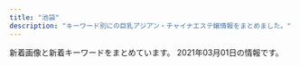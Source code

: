 ```yaml
---
title: "池袋"
description: "キーワード別にの巨乳アジアン・チャイナエステ嬢情報をまとめました。"
---
```


新着画像と新着キーワードをまとめています。
2021年03月01日の情報です。

<DmmAffiliateIns />
<KeywordTable
  shops={
    [
    {
        "img_links": [
            "http://www.coco-8.jp/_src/36745876/pic1.jpg",
            "http://www.coco-8.jp/_src/36746633/lineline.png",
            "http://www.coco-8.jp/_src/36746379/aki.jpg",
            "http://www.coco-8.jp/_src/36741674/5.jpg",
            "http://www.coco-8.jp/_src/36742642/b.png",
            "http://www.coco-8.jp/_src/36742636/b.png",
            "http://www.coco-8.jp/_src/36742458/1.jpg",
            "http://www.coco-8.jp/_src/36746692/g3.jpg",
            "http://www.coco-8.jp/_src/36813493/cam2.jpg",
            "http://www.coco-8.jp/_src/36746732/road2.png",
            "http://www.coco-8.jp/_src/36746639/lineline.png",
            "http://www.coco-8.jp/_src/36815290/cam.png",
            "http://www.coco-8.jp/_src/36741637/3.jpg",
            "http://www.coco-8.jp/_src/36742461/4.jpg",
            "http://www.coco-8.jp/_src/37791773/wechatimg437_20201113100952153.jpg",
            "http://www.coco-8.jp/_src/37791789/lineline.png",
            "http://www.coco-8.jp/_src/36746644/lineline.png",
            "http://www.coco-8.jp/_src/36742655/down.png",
            "http://www.coco-8.jp/_src/36741671/2.jpg",
            "http://www.coco-8.jp/_src/36741636/5.jpg",
            "http://www.coco-8.jp/_src/36746641/risa.jpg",
            "http://www.coco-8.jp/_src/36746635/iwa1.jpg",
            "http://www.coco-8.jp/_src/36746642/risa.jpg",
            "http://www.coco-8.jp/_src/36742644/sayuri.jpg",
            "http://www.coco-8.jp/_src/37791754/smartselect_20191212-140919_wechat.jpg",
            "http://www.coco-8.jp/_src/36741678/down.png",
            "http://www.coco-8.jp/_src/36813492/cam2.jpg",
            "http://www.coco-8.jp/_src/36742791/s4.jpg",
            "http://www.coco-8.jp/_src/36746714/b.png",
            "http://www.coco-8.jp/_src/36742714/s2.jpg",
            "http://www.coco-8.jp/_src/37791774/wechatimg437_20201113100952153.jpg",
            "http://www.coco-8.jp/_src/36746380/aki.jpg",
            "http://www.coco-8.jp/_src/36741673/3.jpg",
            "http://www.coco-8.jp/_src/36712010/sayuri.jpg",
            "http://www.coco-8.jp/_src/36746395/lineline.png",
            "http://www.coco-8.jp/_src/36742638/b.png",
            "http://www.coco-8.jp/_src/36746682/g.jpg",
            "http://www.coco-8.jp/_src/36746397/mei1.jpg",
            "http://www.coco-8.jp/_src/36746702/g6.jpg",
            "http://www.coco-8.jp/_src/36746346/maya.jpg",
            "http://www.coco-8.jp/_src/36741638/4.jpg",
            "http://www.coco-8.jp/_src/36742630/b.png",
            "http://www.coco-8.jp/_src/36746398/mei1.jpg",
            "http://www.coco-8.jp/_src/36746704/g5.png",
            "http://www.coco-8.jp/_src/49632727/wechatimg336_20201102105038881.jpg",
            "http://www.coco-8.jp/_src/36820892/cam3.png",
            "http://www.coco-8.jp/_src/36746331/lineline.png",
            "http://www.coco-8.jp/_src/49977785/wechatimg336_20201102105038881.jpg",
            "http://www.coco-8.jp/_src/49977665/wechatimg437_20201113100952153.jpg",
            "http://www.coco-8.jp/_src/36746345/maya.jpg",
            "http://www.coco-8.jp/_src/36746320/sayuri.jpg",
            "http://www.coco-8.jp/_src/36741640/1.jpg",
            "http://www.coco-8.jp/_src/36741639/2.jpg",
            "http://www.coco-8.jp/_src/36741672/4.jpg",
            "http://www.coco-8.jp/_src/36742780/s3.jpg",
            "http://www.coco-8.jp/_src/36745880/pic2.jpg",
            "http://www.coco-8.jp/_src/49977789/lineline.png",
            "http://www.coco-8.jp/_src/49977773/wechatimg437_20201113100952153.jpg",
            "http://www.coco-8.jp/_src/49632559/wechatimg336_20201102105038881.jpg",
            "http://www.coco-8.jp/_src/36820891/cam3.png",
            "http://www.coco-8.jp/_src/36742462/5.jpg",
            "http://www.coco-8.jp/_src/36743040/s5.jpg",
            "http://www.coco-8.jp/_src/36741670/1.jpg",
            "http://www.coco-8.jp/_src/36742460/3.jpg",
            "http://www.coco-8.jp/_src/49977786/wechatimg336_20201102105038881.jpg",
            "http://www.coco-8.jp/_src/36742640/b.png",
            "http://www.coco-8.jp/_src/36746688/g2.jpg",
            "http://www.coco-8.jp/_src/36742658/s1.jpg",
            "http://www.coco-8.jp/_src/36746636/iwa1.jpg",
            "http://www.coco-8.jp/_src/36742459/2.jpg",
            "http://www.coco-8.jp/_src/36746351/lineline.png"
        ],
        "keywords": {
            "90": 1,
            "88": 1,
            "86": 2
        },
        "station": "JR\u6c60\u888b\u99c5\u897f\u53e3",
        "url": "http://www.coco-8.jp/",
        "name": "CoCo8 \u30b3\u30b3\u30a8\u30a4\u30c8"
    },
    {
        "name": "\u53f0\u6e7e\u5e78\u904b\u30ea\u30e9\u30af\u30bc\u30fc\u30b7\u30e7\u30f3",
        "img_links": [
            "http://esthe-treat.com/img/sysetc.png",
            "http://esthe-treat.com/img/tit.jpg",
            "http://esthe-treat.com/img/t-r.jpg",
            "http://esthe-treat.com/img/sys1.png",
            "http://esthe-treat.com/img/adrs.jpg",
            "http://esthe-treat.com/staff/ami/01.jpg",
            "http://esthe-treat.com/img/info.jpg",
            "http://esthe-treat.com/staff/yuyu/01.jpg",
            "http://esthe-treat.com/img/t-a.jpg",
            "http://esthe-treat.com/img/add.jpg",
            "http://esthe-treat.com/staff/mari/01.jpg",
            "http://esthe-treat.com/img/t-s.jpg",
            "http://esthe-treat.com/img/cam.jpg",
            "http://esthe-treat.com/staff/rena/01.jpg",
            "http://esthe-treat.com/img/t-o.jpg",
            "http://esthe-treat.com/staff/natumi/01.jpg",
            "http://esthe-treat.com/img/pc.jpg",
            "http://esthe-treat.com/img/pic.jpg",
            "http://esthe-treat.com/img/sys2.png",
            "http://esthe-treat.com/img/t-t.jpg",
            "http://esthe-treat.com/img/botton.jpg",
            "http://esthe-treat.com/img/tel.jpg"
        ],
        "keywords": {},
        "station": "JR\u6c60\u888b\u99c5\u897f\u53e3",
        "url": "http://esthe-treat.com/"
    },
    {
        "url": "http://manian-ikebukuro.com/",
        "img_links": [
            "http://manian-ikebukuro.com/img/news3.png",
            "http://manian-ikebukuro.com/image/cast/cast_2_1_s.jpg",
            "http://manian-ikebukuro.com/img/line1.jpg",
            "http://manian-ikebukuro.com/image/cast/cast_70_2_l.jpg",
            "http://manian-ikebukuro.com/image/cast/cast_63_1_l.jpg",
            "http://manian-ikebukuro.com/image/cast/cast_71_2_l.jpg",
            "http://manian-ikebukuro.com/image/cast/cast_69_1_s.jpg",
            "http://manian-ikebukuro.com/image/cast/cast_64_1_l.jpg",
            "http://manian-ikebukuro.com/image/cast/cast_80_1_l.jpg",
            "http://manian-ikebukuro.com/image/cast/cast_64_2_l.jpg",
            "http://manian-ikebukuro.com/img/tel.png",
            "http://manian-ikebukuro.com/img/pickupGirl.png",
            "http://manian-ikebukuro.com/image/cast/cast_71_1_s.jpg",
            "http://manian-ikebukuro.com/image/cast/cast_2_2_l.jpg",
            "http://manian-ikebukuro.com/image/cast/cast_69_2_l.jpg",
            "http://manian-ikebukuro.com/image/cast/cast_80_1_s.jpg",
            "http://manian-ikebukuro.com/img/bar_staff.png",
            "http://manian-ikebukuro.com/image/cast/cast_77_1_s.jpg",
            "http://manian-ikebukuro.com/image/cast/cast_73_2_l.jpg",
            "http://manian-ikebukuro.com/image/cast/cast_70_1_s.jpg",
            "http://manian-ikebukuro.com/image/cast/cast_67_2_l.jpg",
            "http://manian-ikebukuro.com/image/cast/cast_47_1_l.jpg",
            "http://manian-ikebukuro.com/image/cast/cast_64_1_s.jpg",
            "http://manian-ikebukuro.com/image/cast/cast_75_1_s.jpg",
            "http://manian-ikebukuro.com/image/cast/cast_67_1_s.jpg",
            "http://manian-ikebukuro.com/img/QRcode.png",
            "http://manian-ikebukuro.com/image/cast/cast_2_1_l.jpg",
            "http://manian-ikebukuro.com/image/cast/cast_47_2_l.jpg",
            "http://manian-ikebukuro.com/image/cast/cast_6_1_l.jpg",
            "http://manian-ikebukuro.com/image/cast/10x10.jpg",
            "http://manian-ikebukuro.com/image/cast/cast_67_1_l.jpg",
            "http://manian-ikebukuro.com/image/cast/cast_6_1_s.jpg",
            "http://manian-ikebukuro.com/image/cast/cast_68_1_s.jpg",
            "http://manian-ikebukuro.com/image/cast/cast_74_1_s.jpg",
            "http://manian-ikebukuro.com/image/cast/cast_80_2_l.jpg",
            "http://manian-ikebukuro.com/image/cast/cast_63_1_s.jpg",
            "http://manian-ikebukuro.com/image/cast/cast_73_1_l.jpg",
            "http://manian-ikebukuro.com/image/cast/cast_73_1_s.jpg",
            "http://manian-ikebukuro.com/img/bar_profile.png",
            "http://manian-ikebukuro.com/image/cast/cast_47_1_s.jpg",
            "http://manian-ikebukuro.com/image/cast/cast_70_1_l.jpg",
            "http://manian-ikebukuro.com/img/spSite.jpg",
            "http://manian-ikebukuro.com/image/cast/cast_6_2_l.jpg",
            "http://manian-ikebukuro.com/image/cast/cast_69_1_l.jpg",
            "http://manian-ikebukuro.com/img/header0.jpg",
            "http://manian-ikebukuro.com/img/news1.png",
            "http://manian-ikebukuro.com/image/cast/cast_71_1_l.jpg"
        ],
        "name": "\u6d17\u4f53\u30de\u30cb\u30a2",
        "keywords": {},
        "station": "JR\u6c60\u888b\u99c5\u6771\u53e3"
    },
    {
        "name": "\u30b9\u30a4\u30fc\u30c8\u30de\u30c3\u30c8",
        "url": "http://c-sun2.com/",
        "station": "JR\u6c60\u888b\u99c5\u897f\u53e3",
        "keywords": {
            "81": 4,
            "85": 4,
            "84": 8,
            "83": 10,
            "82": 10
        },
        "img_links": [
            "http://c-sun2.com/img/topbar_news.png",
            "http://c-sun2.com/image/cast/cast_534_1_l.jpg",
            "http://c-sun2.com/image/cast/cast_533_1_l.jpg",
            "http://c-sun2.com/img/bar_grallery.png",
            "http://c-sun2.com/img/header.jpg",
            "http://c-sun2.com/image/cast/cast_485_1_l.jpg",
            "http://c-sun2.com/image/cast/cast_390_2_l.jpg",
            "http://c-sun2.com/image/cast/cast_360_1_l.jpg",
            "http://c-sun2.com/image/cast/cast_492_1_l.jpg",
            "http://c-sun2.com/image/cast/cast_362_1_l.jpg",
            "http://c-sun2.com/image/cast/cast_580_1_l.jpg",
            "http://c-sun2.com/image/cast/cast_473_1_l.jpg",
            "http://c-sun2.com/image/cast/cast_362_2_l.jpg",
            "http://c-sun2.com/image/cast/cast_534_2_l.jpg",
            "http://c-sun2.com/image/cast/cast_471_1_l.jpg",
            "http://c-sun2.com/image/cast/cast_496_1_l.jpg",
            "http://c-sun2.com/image/cast/cast_393_2_l.jpg",
            "http://c-sun2.com/image/cast/cast_453_2_l.jpg",
            "http://c-sun2.com/img/icon/new.png",
            "http://c-sun2.com/image/cast/cast_496_2_l.jpg",
            "http://c-sun2.com/image/cast/cast_360_2_l.jpg",
            "http://c-sun2.com/image/cast/cast_326_1_l.jpg",
            "http://c-sun2.com/img/bar_profile.png",
            "http://c-sun2.com/image/cast/cast_492_2_l.jpg",
            "http://c-sun2.com/image/cast/cast_485_2_l.jpg",
            "http://c-sun2.com/image/cast/cast_484_2_l.jpg",
            "http://c-sun2.com/image/cast/cast_524_2_l.jpg",
            "http://c-sun2.com/image/cast/cast_357_1_l.jpg",
            "http://c-sun2.com/image/cast/cast_473_2_l.jpg",
            "http://c-sun2.com/image/cast/cast_466_1_l.jpg",
            "http://c-sun2.com/img/bar_therapist.png",
            "http://c-sun2.com/image/shame/192_1_l.jpg",
            "http://c-sun2.com/image/cast/cast_393_1_l.jpg",
            "http://c-sun2.com/img/topbar_osusume.png",
            "http://c-sun2.com/img/event/camp3.jpg",
            "http://c-sun2.com/image/cast/cast_466_2_l.jpg",
            "http://c-sun2.com/image/cast/cast_453_1_l.jpg",
            "http://c-sun2.com/image/cast/cast_533_2_l.jpg",
            "http://c-sun2.com/image/cast/cast_524_1_l.jpg",
            "http://c-sun2.com/image/cast/cast_357_2_l.jpg",
            "http://c-sun2.com/image/cast/cast_471_2_l.jpg",
            "http://c-sun2.com/image/cast/cast_484_1_l.jpg",
            "http://c-sun2.com/image/cast/cast_326_2_l.jpg",
            "http://c-sun2.com/img/topbar_camp.png",
            "http://c-sun2.com/image/cast/cast_390_1_l.jpg"
        ]
    },
    {
        "img_links": [
            "http://awakoku.net/girls/hana2.jpg",
            "http://awakoku.net/girls/mina2.jpg",
            "http://awakoku.net/girls/yuri2.jpg",
            "http://awakoku.net/girls/hana1.jpg",
            "http://awakoku.net/girls/nagisa1.jpg",
            "http://manpuku-web2.sakura.ne.jp/awakoku/image/header.jpg",
            "http://awakoku.net/image/pickup.jpg",
            "http://awakoku.net/girls/nagisa2.jpg",
            "http://awakoku.net/girls/nana2.jpg",
            "http://awakoku.net/girls/yumi.jpg",
            "http://awakoku.net/girls/kana1.jpg",
            "http://awakoku.net/girls/noimage.jpg",
            "http://awakoku.net/girls/mina1.jpg",
            "http://awakoku.net/girls/yuri1.jpg",
            "http://awakoku.net/girls/ami1.jpg",
            "http://awakoku.net/girls/nana1.jpg",
            "http://awakoku.net/girls/kana2.jpg"
        ],
        "url": "http://awakoku.net/",
        "station": "JR\u6c60\u888b\u99c5\u897f\u53e3",
        "keywords": {
            "83": 3,
            "C": 18,
            "87": 1,
            "88": 1,
            "84": 2,
            "85": 2,
            "86": 1
        },
        "name": "\u30a2\u30ef\u56fd\u515a"
    },
    {
        "url": "http://www.yurari-massage.work/",
        "name": "\u3086\u3089\u308a",
        "keywords": {
            "D": 11,
            "87": 8,
            "86": 17,
            "E": 3,
            "C": 29
        },
        "img_links": [
            "http://www.yurari-massage.work/img/m5.jpg",
            "http://www.yurari-massage.work/img/head.jpg",
            "http://www.yurari-massage.work/img/st28.jpg",
            "http://www.yurari-massage.work/img/m50.jpg",
            "http://www.yurari-massage.work/img/st017.jpg",
            "http://www.yurari-massage.work/img/m2.jpg",
            "http://www.yurari-massage.work/img/st027.jpg",
            "http://www.yurari-massage.work/img/st7.jpg",
            "http://www.yurari-massage.work/img/sta26.jpg",
            "http://www.yurari-massage.work/img/st26.jpg",
            "http://www.yurari-massage.work/img/m3.jpg",
            "http://www.yurari-massage.work/img/m10.jpg",
            "http://www.yurari-massage.work/img/st07.jpg",
            "http://www.yurari-massage.work/img/st022.jpg",
            "http://www.yurari-massage.work/img/mobile.png",
            "http://www.yurari-massage.work/img/sta25.jpg",
            "http://www.yurari-massage.work/img/st19.jpg",
            "http://www.yurari-massage.work/img/st27.jpg",
            "http://www.yurari-massage.work/img/sta21.jpg",
            "http://www.yurari-massage.work/img/m4.jpg",
            "http://www.yurari-massage.work/img/st21.jpg",
            "http://www.yurari-massage.work/img/st22.jpg",
            "http://www.yurari-massage.work/img/st17.jpg",
            "http://www.yurari-massage.work/img/st4.jpg",
            "http://www.yurari-massage.work/img/sta7.jpg",
            "http://www.yurari-massage.work/img/r9.jpg",
            "http://www.yurari-massage.work/img/m6.jpg",
            "http://www.yurari-massage.work/img/m60.jpg",
            "http://www.yurari-massage.work/img/sta27.jpg",
            "http://www.yurari-massage.work/img/m30.jpg",
            "http://www.yurari-massage.work/img/m40.jpg",
            "http://www.yurari-massage.work/img/sta28.jpg",
            "http://www.yurari-massage.work/img/sta4.jpg",
            "http://www.yurari-massage.work/img/st11.jpg",
            "http://www.yurari-massage.work/img/sta22.jpg",
            "http://www.yurari-massage.work/img/nos.jpg",
            "http://www.yurari-massage.work/img/st25.jpg",
            "http://www.yurari-massage.work/img/st026.jpg",
            "http://www.yurari-massage.work/img/st021.jpg",
            "http://www.yurari-massage.work/img/campian.jpg",
            "http://www.yurari-massage.work/img/m20.jpg",
            "http://www.yurari-massage.work/img/m1.jpg"
        ],
        "station": "JR\u6c60\u888b\u99c5\u897f\u53e3(\u5317)"
    },
    {
        "img_links": [
            "http://monaliza.xyz/images/r04.jpg",
            "http://monaliza.xyz/images/g7.jpg",
            "http://monaliza.xyz/images/mobile.jpg",
            "http://monaliza.xyz/images/index_c2.jpg",
            "http://monaliza.xyz/images/gallery_image01b.jpg",
            "http://monaliza.xyz/images/aoyi.jpg",
            "http://monaliza.xyz/images/g4.jpg",
            "http://monaliza.xyz/images/yuki.jpg",
            "http://monaliza.xyz/images/index_c3.jpg",
            "http://monaliza.xyz/images/index_c1.jpg",
            "http://monaliza.xyz/images/r01.jpg",
            "http://monaliza.xyz/images/r02.jpg",
            "http://monaliza.xyz/images/top.jpg",
            "http://monaliza.xyz/images/r03.jpg",
            "http://monaliza.xyz/images/g6.jpg"
        ],
        "name": "MONA\u30fbLIZA \u30e2\u30ca\u30fb\u30ea\u30b6",
        "keywords": {
            "C": 8
        },
        "station": "JR\u6c60\u888b\u99c5\u897f\u53e3",
        "url": "http://monaliza.xyz/"
    },
    {
        "url": "http://salon-arm.com/",
        "img_links": [
            "http://salon-arm.com/staff/rika/01mb.jpg",
            "http://salon-arm.com/staff/ichigo/01mb.jpg",
            "http://salon-arm.com/staff/reina/01.jpg",
            "http://salon-arm.com/staff/ringo/01.jpg",
            "http://salon-arm.com/staff/kaori/01mb.jpg",
            "http://salon-arm.com/img/ttl_tnew.png",
            "http://salon-arm.com/img/att.jpg",
            "http://salon-arm.com/staff/saya/01.jpg",
            "http://salon-arm.com/staff/mai/01.jpg",
            "http://salon-arm.com/staff/ai/01mb.jpg",
            "http://salon-arm.com/img/ttl_mobile.png",
            "http://salon-arm.com/staff/emi/01.jpg",
            "http://salon-arm.com/staff/yuuka/01.jpg",
            "http://salon-arm.com/staff/reina/01mb.jpg",
            "http://salon-arm.com/img/ttl_concept.png",
            "http://salon-arm.com/img/ttl_staff.png",
            "http://salon-arm.com/staff/nana/01.jpg",
            "http://salon-arm.com/staff/saya/01mb.jpg",
            "http://salon-arm.com/staff/midori/01mb.jpg",
            "http://salon-arm.com/staff/ichigo/01.jpg",
            "http://salon-arm.com/pic/head.png",
            "http://salon-arm.com/staff/emi/01mb.jpg",
            "http://salon-arm.com/staff/mai/01mb.jpg",
            "http://salon-arm.com/img/ttl_line.png",
            "http://salon-arm.com/staff/rika/01.jpg",
            "http://salon-arm.com/staff/yuuka/01mb.jpg",
            "http://salon-arm.com/i/files/homeimg.jpg",
            "http://salon-arm.com/pic/top.png",
            "http://salon-arm.com/staff/nana/01mb.jpg",
            "http://salon-arm.com/staff/kaori/01.jpg",
            "http://salon-arm.com/staff/ringo/01mb.jpg",
            "http://salon-arm.com/staff/midori/01.jpg",
            "http://salon-arm.com/staff/ai/01.jpg"
        ],
        "station": "JR\u6c60\u888b\u99c5\u897f\u53e3",
        "keywords": {
            "C": 21
        },
        "name": "\u30a2\u30ed\u30de\u30ed\u30de\u30f3\u30b9"
    },
    {
        "station": "JR\u6c60\u888b\u99c5\u6771\u53e3",
        "keywords": {
            "90": 1,
            "H": 2,
            "E": 1,
            "95": 1,
            "88": 1
        },
        "url": "http://hanamizuki.jpn.cm/",
        "img_links": [
            "http://hanamizuki.jpn.cm/photos/sites/43/2019/12/2019122511054726.jpg",
            "http://hanamizuki.jpn.cm/images/s_link.png",
            "http://hanamizuki.jpn.cm/images/room2.jpg",
            "http://hanamizuki.jpn.cm/images/s_news.png",
            "http://hanamizuki.jpn.cm/photos/sites/43/2019/12/2019122511054178.jpg",
            "http://hanamizuki.jpn.cm/photos/sites/43/2017/11/2017110204162215.jpg",
            "http://hanamizuki.jpn.cm/images/nbj2.jpg",
            "http://hanamizuki.jpn.cm/images/room1.jpg",
            "http://hanamizuki.jpn.cm/photos/sites/43/2021/02/2021020211590282.jpg",
            "http://hanamizuki.jpn.cm/images/room3.jpg",
            "http://hanamizuki.jpn.cm/photos/sites/43/2017/11/2017110204161468.jpg",
            "http://hanamizuki.jpn.cm/images/top.png",
            "http://hanamizuki.jpn.cm/images/s_staff.png",
            "http://hanamizuki.jpn.cm/images/room4.jpg",
            "http://hanamizuki.jpn.cm/images/mobile.png"
        ],
        "name": "\u6c34\u6728\u82b1"
    },
    {
        "keywords": {
            "84": 240,
            "88": 45,
            "D": 238,
            "83": 97,
            "C": 255,
            "82": 59,
            "85": 105
        },
        "name": "\u30cf\u30cb\u30fc\u30d3\u30fc",
        "url": "https://honeybee2.com/",
        "station": "JR\u6c60\u888b\u99c5\u897f\u53e3(\u5317)",
        "img_links": [
            "https://honeybee2.com/images/icon_ranking_05.png",
            "https://honeybee2.com/images/bnr_88_31.jpg",
            "https://honeybee2.com/images_staff/137/041722380748.jpg",
            "https://honeybee2.com/images/vis_castframe_01.png",
            "https://honeybee2.com/images/bnr_160_45.jpg",
            "https://honeybee2.com/images_staff/136/041522461779.jpg",
            "https://honeybee2.com/images/bnr_side_concept.png",
            "https://honeybee2.com/images_staff/142/060611173967.jpg",
            "https://honeybee2.com/images_staff/60/032207120681.jpg",
            "https://honeybee2.com/images/img_gallery_02.png",
            "https://honeybee2.com/images_staff/117/082320544428.jpg",
            "https://honeybee2.com/images_staff/134/041314054720.jpg",
            "https://honeybee2.com/images/no_image.jpg",
            "https://honeybee2.com/images/img_gallery_01.png",
            "https://honeybee2.com/images_staff/111/070714174922.jpg",
            "https://honeybee2.com/images/img_info_01.png",
            "https://honeybee2.com/images/btn_next.png",
            "https://honeybee2.com/images/icon_class_00.png",
            "https://honeybee2.com/images_staff/150/091116274617.jpg",
            "https://honeybee2.com/images/img_info_02.png",
            "https://honeybee2.com/images_staff/136/041523165620.jpg",
            "https://honeybee2.com/images_staff/168/111318504622.jpg",
            "https://honeybee2.com/images_staff/133/032511552539.jpg",
            "https://honeybee2.com/images_staff/99/011420365888.jpg",
            "https://honeybee2.com/images/bnr_200_40.jpg",
            "https://honeybee2.com/images_staff/168/111319171076.jpg",
            "https://honeybee2.com/images/icon_ranking_02.png",
            "https://honeybee2.com/images/bnr_side_card.png",
            "https://honeybee2.com/images_staff/59/111000015721.jpg",
            "https://honeybee2.com/images/bnr_468_60.jpg",
            "https://honeybee2.com/images/icon_ranking_04.png",
            "https://honeybee2.com/images_staff/142/060611265633.jpg",
            "https://honeybee2.com/images/img_gallery_03.png",
            "https://honeybee2.com/images_staff/59/111000133157.jpg",
            "https://honeybee2.com/images_staff/134/041314164177.jpg",
            "https://honeybee2.com/images/pagetop_off.png",
            "https://honeybee2.com/images/img_info.png",
            "https://honeybee2.com/images/img_info_03.png",
            "https://honeybee2.com/images_staff/111/070714141435.jpg",
            "https://honeybee2.com/images/icon_ranking_03.png",
            "https://honeybee2.com/images_staff/150/091115052227.jpg",
            "https://honeybee2.com/images/btn_back.png",
            "https://honeybee2.com/images_staff/99/110211050217.jpg",
            "https://honeybee2.com/images/vis_profileframe.png",
            "https://honeybee2.com/images_staff/133/041312285087.jpg",
            "https://honeybee2.com/images/img_gallery_06.png",
            "https://honeybee2.com/images_staff/137/041723120323.jpg",
            "https://honeybee2.com/images/img_gallery_04.png",
            "https://honeybee2.com/images/icon_ranking_01.png",
            "https://honeybee2.com/images_staff/108/040923420669.jpg",
            "https://honeybee2.com/images_staff/60/032207115986.jpg",
            "https://honeybee2.com/images_staff/117/082321050834.jpg",
            "https://honeybee2.com/images/img_gallery_05.png"
        ]
    },
    {
        "station": "JR\u6c60\u888b\u99c5\u897f\u53e3",
        "img_links": [],
        "keywords": {},
        "url": "http://mangetsudou.tyo.cm/",
        "name": "\u6e80\u6708\u5802"
    },
    {
        "keywords": {},
        "url": "http://whitelover.jpest.net/",
        "name": "\u767d\u3044\u604b\u4eba",
        "station": "JR\u6c60\u888b\u99c5\u897f\u53e3",
        "img_links": [
            "http://whitelover.jpest.net/uploads//sites/32/2020/12/g3.jpg",
            "http://whitelover.jpest.net/uploads//sites/32/2021/02/g3.jpg",
            "http://whitelover.jpest.net/uploads//sites/32/2020/12/g2.jpg",
            "http://whitelover.jpest.net/uploads//sites/32/2020/11/01-1.png",
            "http://whitelover.jpest.net/uploads//sites/32/2021/02/g3-1.jpg",
            "http://whitelover.jpest.net/uploads//sites/32/2020/12/g3-1.jpg",
            "http://whitelover.jpest.net/uploads//sites/32/elementor/thumbs/g3-1-p2n77xvnrngcubrvbz5lcdx939b43zx45417b9n100.jpg",
            "http://whitelover.jpest.net/uploads//sites/32/2020/11/02-1.png",
            "http://whitelover.jpest.net/uploads//sites/32/2021/02/g31.jpg",
            "http://whitelover.jpest.net/uploads//sites/32/2021/01/01-1.jpg",
            "http://whitelover.jpest.net/uploads//sites/32/2020/11/g12.jpg",
            "http://whitelover.jpest.net/uploads//sites/32/2020/11/g1.jpg",
            "http://whitelover.jpest.net/uploads//sites/32/2021/01/02-1.jpg"
        ]
    },
    {
        "name": "\u5fc3\u30d1\u30e9\u30c0\u30a4\u30b9",
        "url": "http://new-paradise.net/",
        "keywords": {},
        "station": "JR\u6c60\u888b\u99c5\u897f\u53e3",
        "img_links": [
            "http://new-paradise.net/images/misaki01.jpg",
            "http://new-paradise.net/images/a5.jpg",
            "http://new-paradise.net/images/up.png",
            "http://new-paradise.net/images/flash1.jpg",
            "http://new-paradise.net/images/a4.jpg",
            "http://new-paradise.net/images/a1.jpg",
            "http://new-paradise.net/images/kanna02.jpg",
            "http://new-paradise.net/images/a6.jpg",
            "http://new-paradise.net/images/mobile.png",
            "http://new-paradise.net/images/noa.jpg",
            "http://new-paradise.net/images/info.jpg",
            "http://new-paradise.net/images/a7.jpg",
            "http://new-paradise.net/images/down.png",
            "http://new-paradise.net/images/a3.jpg",
            "http://new-paradise.net/images/zi_staff.png",
            "http://new-paradise.net/images/misaki02.jpg",
            "http://new-paradise.net/images/kiki.jpg",
            "http://new-paradise.net/images/honoka.jpg",
            "http://new-paradise.net/images/r3.jpg",
            "http://new-paradise.net/images/itigo.jpg",
            "http://new-paradise.net/images/a2.jpg",
            "http://new-paradise.net/images/g0.jpg",
            "http://new-paradise.net/images/kiki02.jpg"
        ]
    },
    {
        "keywords": {},
        "url": "http://foryou-est.tokyo/",
        "img_links": [
            "http://foryou-est.tokyo/images/flash1.jpg",
            "http://foryou-est.tokyo/images/down.png",
            "http://foryou-est.tokyo/images/riri.jpg",
            "http://foryou-est.tokyo/images/ami.jpg",
            "http://foryou-est.tokyo/images/yuri.jpg",
            "http://foryou-est.tokyo/images/zi_staff.png",
            "http://foryou-est.tokyo/images/ai.jpg",
            "http://foryou-est.tokyo/images/mobile.png",
            "http://foryou-est.tokyo/images/sp02.jpg",
            "http://foryou-est.tokyo/images/mika.jpg",
            "http://foryou-est.tokyo/images/up.png",
            "http://foryou-est.tokyo/images/emi.jpg",
            "http://foryou-est.tokyo/images/sp01.jpg",
            "http://foryou-est.tokyo/images/yumi.jpg",
            "http://foryou-est.tokyo/images/sp03.jpg",
            "http://foryou-est.tokyo/images/yuki.jpg",
            "http://foryou-est.tokyo/images/kina.jpg"
        ],
        "name": "For You",
        "station": "JR\u6c60\u888b\u99c5\u897f\u53e3"
    },
    {
        "station": "JR\u6c60\u888b\u99c5\u897f\u53e3(\u5317)",
        "img_links": [
            "https://www.relax-es.net/img/s/area01.png",
            "https://www.relax-es.net/img/bana10.jpg",
            "https://www.relax-es.net/img/num5.png",
            "https://www.relax-es.net/img/s/area06.png",
            "https://www.relax-es.net/img/num4.png",
            "https://www.relax-es.net/w160-p400/img/uploadfile/imgpc01601942123.jpg",
            "https://www.relax-es.net/w90-p90/img/uploadfile/imgpc01601942165.jpg",
            "https://www.relax-es.net/img/companioncoment.png",
            "https://www.relax-es.net/w160-p400/img/uploadfile/imgpc01601602890.jpg",
            "https://www.relax-es.net/img/uploadfile/imgpc01608535716.jpg",
            "https://www.relax-es.net/w160-p400/img/uploadfile/imgpc01601602761.jpg",
            "https://www.relax-es.net/img/syscard.png",
            "https://www.relax-es.net/img/uploadfile/imgpc01601601781.jpg",
            "https://www.relax-es.net/w200-p300/img/uploadfile/imgpc01601601975.jpg",
            "https://www.relax-es.net/img/bana07.jpg",
            "https://www.relax-es.net/img/uploadfile/imgpc01601602188.jpg",
            "https://www.relax-es.net/img/uploadfile/imgpc01601942123.jpg",
            "https://www.relax-es.net/img/kantan.jpg",
            "https://www.relax-es.net/img/uploadfile/1601603998.png",
            "https://www.relax-es.net/w160-p400/img/uploadfile/imgpc01608535783.jpg",
            "https://www.relax-es.net/w300-p200/img/uploadfile/imgpc01601603008.jpg",
            "https://www.relax-es.net/w160-p400/img/uploadfile/imgpc01608535915.jpg",
            "https://www.relax-es.net/w200-p300/img/uploadfile/imgpc01601602188.jpg",
            "https://www.relax-es.net/img/uploadfile/imgpc01601602269.jpg",
            "https://www.relax-es.net/w160-p400/img/uploadfile/imgpc01601942105.jpg",
            "https://www.relax-es.net/img/uploadfile/imgpc01601602676.jpg",
            "https://www.relax-es.net/img/bana05.jpg",
            "https://www.relax-es.net/w160-p400/img/uploadfile/imgpc01601602326.jpg",
            "https://www.relax-es.net/w160-p400/img/uploadfile/imgpc01601602970.jpg",
            "https://www.relax-es.net/w160-p400/img/uploadfile/imgpc01601942092.jpg",
            "https://www.relax-es.net/img/s/area02.png",
            "https://www.relax-es.net/w160-p400/img/uploadfile/imgpc01601601781.jpg",
            "https://www.relax-es.net/w90-p90/img/uploadfile/imgpc01601602269.jpg",
            "https://www.relax-es.net/img/bana04.jpg",
            "https://www.relax-es.net/img/uploadfile/imgpc01608535783.jpg",
            "https://www.relax-es.net/img/uploadfile/imgpc01601601975.jpg",
            "https://www.relax-es.net/img/uploadfile/imgpc01601602890.jpg",
            "https://www.relax-es.net/img/s/area03.png",
            "https://www.relax-es.net/w200-p300/img/uploadfile/imgpc01601602761.jpg",
            "https://www.relax-es.net/w160-p400/img/uploadfile/imgpc01601602269.jpg",
            "https://www.relax-es.net/w200-p300/img/uploadfile/imgpc01608535716.jpg",
            "https://www.relax-es.net/w160-p400/img/uploadfile/imgpc01601602188.jpg",
            "https://www.relax-es.net/w90-p90/img/uploadfile/imgpc01601602970.jpg",
            "https://www.relax-es.net/img/area.jpg",
            "https://www.relax-es.net/img/uploadfile/imgpc01601942105.jpg",
            "https://www.relax-es.net/w160-p400/img/uploadfile/imgpc01601602403.jpg",
            "https://www.relax-es.net/w90-p90/img/uploadfile/imgpc01601942092.jpg",
            "https://www.relax-es.net/img/num1.png",
            "https://www.relax-es.net/w160-p400/img/uploadfile/imgpc01601602016.jpg",
            "https://www.relax-es.net/img/icon/new.png",
            "https://www.relax-es.net/img/uploadfile/imgpc01601602761.jpg",
            "https://www.relax-es.net/w200-p300/img/uploadfile/imgpc01601602890.jpg",
            "https://www.relax-es.net/img/uploadfile/imgpc01601602970.jpg",
            "https://www.relax-es.net/img/bana01.jpg",
            "https://www.relax-es.net/img/s/area04.png",
            "https://www.relax-es.net/w90-p90/img/uploadfile/imgpc01601602403.jpg",
            "https://www.relax-es.net/w200-p300/img/uploadfile/imgpc01608535783.jpg",
            "https://www.relax-es.net/img/bana03.jpg",
            "https://www.relax-es.net/w160-p400/img/uploadfile/imgpc01601942165.jpg",
            "https://www.relax-es.net/w160-p400/img/uploadfile/imgpc01608535826.jpg",
            "https://www.relax-es.net/img/shop.jpg",
            "https://www.relax-es.net/img/s/area05.png",
            "https://www.relax-es.net/w160-p400/img/uploadfile/imgpc01608535716.jpg",
            "https://www.relax-es.net/img/bana02.jpg",
            "https://www.relax-es.net/img/num2.png",
            "https://www.relax-es.net/w300-p200/img/uploadfile/imgpc01601601781.jpg",
            "https://www.relax-es.net/img/uploadfile/img_1601600792.jpg",
            "https://www.relax-es.net/img/uploadfile/imgpc01601602443.jpg",
            "https://www.relax-es.net/img/uploadfile/img_1601600707.jpg",
            "https://www.relax-es.net/img/uploadfile/imgpc01601942092.jpg",
            "https://www.relax-es.net/w200-p300/img/uploadfile/imgpc01601603008.jpg",
            "https://www.relax-es.net/w160-p400/img/uploadfile/imgpc01601601975.jpg",
            "https://www.relax-es.net/w160-p400/img/uploadfile/imgpc01601602443.jpg",
            "https://www.relax-es.net/w90-p90/img/uploadfile/imgpc01608535826.jpg",
            "https://www.relax-es.net/w160-p400/img/uploadfile/imgpc01601603008.jpg",
            "https://www.relax-es.net/w160-p400/img/uploadfile/imgpc01601942142.jpg",
            "https://www.relax-es.net/img/num3.png",
            "https://www.relax-es.net/w200-p300/img/uploadfile/imgpc01601942092.jpg",
            "https://www.relax-es.net/img/uploadfile/imgpc01601603008.jpg",
            "https://www.relax-es.net/img/uploadfile/imgpc01601942165.jpg",
            "https://www.relax-es.net/w160-p400/img/uploadfile/imgpc01601602676.jpg"
        ],
        "keywords": {
            "88": 71,
            "D": 51,
            "87": 18,
            "E": 70,
            "90": 7,
            "F": 29,
            "89": 56,
            "C": 34
        },
        "url": "https://www.relax-es.net/",
        "name": "New RELAX TIME"
    },
    {
        "keywords": {
            "D": 18,
            "85": 6,
            "C": 12,
            "86": 6,
            "83": 18
        },
        "name": "\u604b",
        "station": "JR\u6c60\u888b\u99c5\u897f\u53e3",
        "url": "http://koi.este.work/",
        "img_links": [
            "http://koi.este.work/up_5_3_0.jpg",
            "http://koi.este.work/tennai.png",
            "http://koi.este.work/2/uploadimg/1565558725.jpg",
            "http://koi.este.work/b_girl.png",
            "http://koi.este.work/tennai3.jpg",
            "http://koi.este.work/t3.jpg",
            "http://koi.este.work/tennai4.jpg",
            "http://koi.este.work/2/uploadimg/1601879728.jpg",
            "http://koi.este.work/top.jpg",
            "http://koi.este.work/2/uploadimg/1579481243.jpg",
            "http://koi.este.work/2/uploadimg/1577672563.jpg",
            "http://koi.este.work/b_news.png",
            "http://koi.este.work/t1.jpg",
            "http://momipara.jp/img/link/momi88.jpg",
            "http://koi.este.work/mens-esthe.png",
            "http://koi.este.work/tennai2.jpg"
        ]
    },
    {
        "name": "\u30b9\u30de\u30a4\u30eb",
        "keywords": {},
        "station": "JR\u6c60\u888b\u99c5\u6771\u53e3",
        "img_links": [],
        "url": "http://iris.iest.info/"
    },
    {
        "img_links": [
            "http://tsukinokoi.com/img/staff/151584629124140300.jpg",
            "http://tsukinokoi.com/images/news3.png",
            "http://tsukinokoi.com/images/bar_top.png",
            "http://tsukinokoi.com/img/staff/155204782386136400.jpg",
            "http://tsukinokoi.com/images/bar_gallery.png",
            "http://tsukinokoi.com/images/QRcode.png",
            "http://tsukinokoi.com/images/news1.png",
            "http://tsukinokoi.com/img/staff/154673852166026500.jpg",
            "http://tsukinokoi.com/img/staff/148586605226742500.jpg",
            "http://tsukinokoi.com/images/bar_staff.png",
            "http://tsukinokoi.com/img/staff/155611310658540500.jpg",
            "http://tsukinokoi.com/img/staff/153079932824200700.jpg",
            "http://tsukinokoi.com/img/staff/148073918839938900.jpg",
            "http://tsukinokoi.com/img/staff/160622584020640000.jpg",
            "http://tsukinokoi.com/img/staff/152008703796356600.jpg",
            "http://tsukinokoi.com/images/pickupGirl2014.png",
            "http://tsukinokoi.com/img/staff/148586605222864500.jpg",
            "http://tsukinokoi.com/images/event/2020/m03.png",
            "http://tsukinokoi.com/img/staff/155818741107218300.jpg",
            "http://tsukinokoi.com/img/staff/144652745411466600.jpg",
            "http://tsukinokoi.com/img/staff/148256052554824000.jpg",
            "http://tsukinokoi.com/img/staff/142919725579809100.png"
        ],
        "station": "JR\u6c60\u888b\u99c5\u897f\u53e3",
        "url": "http://tsukinokoi.com/",
        "name": "\u6708\u306e\u604b",
        "keywords": {
            "\u30bb\u30af\u30b7\u30fc": 1
        }
    },
    {
        "station": "JR\u6c60\u888b\u99c5\u897f\u53e3(\u5317)",
        "url": "http://es-hana.work/",
        "img_links": [
            "http://es-hana.work/images/5.jpg",
            "http://es-hana.work/img/nana1.jpg",
            "http://es-hana.work/images/staff_t.jpg",
            "http://es-hana.work/img/haruka1.jpg",
            "http://es-hana.work/images/ac1.jpg",
            "http://es-hana.work/images/6.jpg",
            "http://es-hana.work/staff/rina.jpg",
            "http://es-hana.work/images/tg.jpg",
            "http://es-hana.work/images/ac2.jpg",
            "http://es-hana.work/images/3.jpg",
            "http://es-hana.work/images/sys2.jpg",
            "http://es-hana.work/images/8.jpg",
            "http://es-hana.work/staff/haruka.jpg",
            "http://es-hana.work/images/line.jpg",
            "http://es-hana.work/images/sys1.jpg",
            "http://es-hana.work/images/int.jpg",
            "http://es-hana.work/staff/aya.jpg",
            "http://es-hana.work/staff/ai.jpg",
            "http://es-hana.work/images/1.jpg",
            "http://es-hana.work/images/2.jpg",
            "http://es-hana.work/staff/nana.jpg",
            "http://es-hana.work/img/yui1.jpg",
            "http://es-hana.work/images/7.jpg",
            "http://es-hana.work/img/ai1.jpg",
            "http://es-hana.work/images/head.jpg",
            "http://es-hana.work/staff/yuna.jpg",
            "http://es-hana.work/staff/miki.jpg",
            "http://es-hana.work/img/miki1.jpg",
            "http://es-hana.work/images/interior_t.jpg",
            "http://es-hana.work/img/aya1.jpg",
            "http://es-hana.work/images/news.jpg",
            "http://es-hana.work/img/rina1.jpg",
            "http://es-hana.work/staff/yui.jpg"
        ],
        "name": "\u82b1\u6c34\u6728",
        "keywords": {}
    },
    {
        "img_links": [
            "https://www.aroma-angels.net/images/mt_10_1_446.jpg",
            "https://menlog.net/link/menlog20040.jpg",
            "http://www.aroma-angels.net/images/up_5_25_0.jpg",
            "https://www.aroma-angels.net/asset/img/spacer900x360.png",
            "http://www.aroma-angels.net/images/up_5_23_0.jpg",
            "https://www.aroma-angels.net/images/up_5_26_0.jpg",
            "https://www.aroma-angels.net/images/mc_1_2_960.jpg",
            "https://www.aroma-angels.net/images/mc_1_1_505.jpg",
            "https://www.aroma-angels.net/images/mc_1_1_960.jpg",
            "https://www.aroma-angels.net/images/up_5_23_0.jpg",
            "https://www.aroma-angels.net/images/mt_10_1_505.jpg",
            "https://www.aroma-angels.net/images/up_5_17_0.jpg",
            "https://www.aroma-angels.net/asset/img/top.jpg",
            "https://www.aroma-angels.net/images/up_5_13_0.jpg",
            "https://www.aroma-angels.net/images/ml_11_1_506.jpg",
            "https://www.aroma-angels.net/images/link/link_34.jpg",
            "http://www.aroma-angels.net/images/mt_10_1_505.jpg",
            "https://www.aroma-angels.net/images/link/link_15.jpg",
            "https://www.aroma-angels.net/images/mc_1_1_508.jpg",
            "https://www.aroma-angels.net/images/mc_1_1_1092.jpg",
            "https://www.aroma-angels.net/images/ml_11_1_2202.jpg",
            "https://www.aroma-angels.net/images/mt_10_1_105.jpg",
            "https://www.aroma-angels.net/images/mc_1_1_208.jpg",
            "https://www.aroma-angels.net/images/mc_1_1_425.jpg",
            "https://www.aroma-angels.net/images/ml_11_1_425.jpg",
            "https://www.aroma-angels.net/images/mc_1_1_1698.jpeg",
            "http://www.aroma-angels.net/images/up_5_9_0.jpg",
            "https://www.aroma-angels.net/images/up_5_18_0.jpg",
            "https://www.aroma-angels.net/images/link/link_27.jpg",
            "http://www.aroma-angels.net/images/up_5_5_0.jpg",
            "http://www.aroma-angels.net/images/link/link_27.jpg",
            "https://www.aroma-angels.net/images/ml_11_1_241.jpg",
            "https://www.aroma-angels.net/images/ml_11_1_507.jpg",
            "https://www.aroma-angels.net/images/ml_11_1_144.jpg",
            "https://www.aroma-angels.net/images/ml_11_1_105.jpg",
            "http://www.aroma-angels.net/asset/img/top2.jpg",
            "https://www.aroma-angels.net/images/mc_1_1_445.jpg",
            "https://www.aroma-angels.net/images/ml_11_1_240.jpg",
            "https://www.aroma-angels.net/images/ml_11_1_505.jpg",
            "http://www.aroma-angels.net/images/up_5_6_0.jpg",
            "https://www.aroma-angels.net/images/link/link_31.jpg",
            "https://www.aroma-angels.net/images/ml_11_1_1411.jpg",
            "https://www.aroma-angels.net/asset/img/top2.jpg",
            "https://www.aroma-angels.net/images/up_5_11_0.jpeg",
            "http://www.aroma-angels.net/images/mt_10_1_508.jpg",
            "http://www.aroma-angels.net/images/up_5_8_0.jpg",
            "http://www.aroma-angels.net/images/mt_10_1_446.jpg",
            "http://www.aroma-angels.net/asset/img/spacer900x360.png",
            "http://www.aroma-angels.net/images/up_5_7_0.jpg",
            "https://www.aroma-angels.net/images/mc_1_1_1064.jpg",
            "https://www.aroma-angels.net/images/up_5_19_0.jpg",
            "https://www.aroma-angels.net/asset/img/spacer300x450.png",
            "https://www.aroma-angels.net/images/ml_11_1_239.jpg",
            "https://www.aroma-angels.net/images/up_5_27_0.jpg",
            "https://www.aroma-angels.net/images/mc_1_1_446.jpg",
            "https://www.aroma-angels.net/images/up_5_6_0.jpg",
            "https://www.aroma-angels.net/images/up_5_14_0.jpg",
            "http://www.aroma-angels.net/images/link/link_34.jpg",
            "https://www.aroma-angels.net/images/mc_1_1_105.jpg",
            "https://www.aroma-angels.net/images/mt_10_1_508.jpg",
            "https://www.aroma-angels.net/images/mc_1_1_882.jpg",
            "https://www.aroma-angels.net/images/mc_1_1_144.jpg",
            "https://www.aroma-angels.net/images/ml_11_1_445.jpg",
            "http://www.aroma-angels.net/images/mt_10_1_144.jpg",
            "https://www.aroma-angels.net/images/up_5_5_0.jpg",
            "https://www.aroma-angels.net/images/ml_11_1_1698.jpeg",
            "http://www.aroma-angels.net/images/link/link_31.jpg",
            "https://www.aroma-angels.net/images/up_5_9_0.jpg",
            "https://www.aroma-angels.net/images/ml_11_1_314.jpg",
            "https://www.aroma-angels.net/images/up_5_12_0.jpg",
            "https://www.aroma-angels.net/images/mt_10_1_506.jpg",
            "https://www.aroma-angels.net/images/ml_11_1_208.jpg",
            "https://www.aroma-angels.net/images/ml_11_1_446.jpg",
            "http://www.aroma-angels.net/images/up_5_27_0.jpg",
            "http://www.aroma-angels.net/images/up_5_10_0.jpg",
            "https://www.aroma-angels.net/images/ml_11_1_508.jpg",
            "http://www.aroma-angels.net/asset/img/spacer300x450.png",
            "https://www.aroma-angels.net/images/mc_1_1_506.jpg",
            "http://www.aroma-angels.net/images/link/link_15.jpg",
            "http://www.aroma-angels.net/images/up_5_26_0.jpg",
            "https://www.aroma-angels.net/images/mc_1_2_445.jpg",
            "https://www.aroma-angels.net/images/ml_11_1_1272.jpg",
            "https://estama.jp/assets_new/default/pc/img/page/link/estama_200_40.png",
            "https://www.aroma-angels.net/images/up_5_15_0.jpg",
            "https://www.aroma-angels.net/images/ml_11_1_882.jpg",
            "http://www.aroma-angels.net/asset/img/top.jpg",
            "https://www.aroma-angels.net/images/ml_11_1_1064.jpg",
            "https://www.aroma-angels.net/images/mc_1_2_105.jpg",
            "https://www.aroma-angels.net/images/ml_11_1_1092.jpg",
            "https://www.aroma-angels.net/images/up_5_25_0.jpg",
            "https://www.aroma-angels.net/images/link/link_19.jpg",
            "https://www.aroma-angels.net/images/ml_11_1_1338.jpg",
            "https://www.aroma-angels.net/asset/img/spacer_gallery.png",
            "https://www.aroma-angels.net/images/ml_11_1_1011.jpg",
            "https://www.aroma-angels.net/images/ml_11_1_268.jpg",
            "https://www.aroma-angels.net/images/up_5_10_0.jpg",
            "http://www.aroma-angels.net/images/mt_10_1_506.jpg",
            "https://www.aroma-angels.net/images/mc_1_2_144.jpg",
            "http://www.aroma-angels.net/images/mt_10_1_105.jpg",
            "http://www.aroma-angels.net/images/up_5_22_0.jpg",
            "https://www.aroma-angels.net/images/up_5_7_0.jpg",
            "https://www.aroma-angels.net/images/ml_11_1_960.jpg",
            "https://www.aroma-angels.net/images/mt_10_1_144.jpg",
            "http://www.aroma-angels.net/images/up_5_17_0.jpg",
            "https://www.aroma-angels.net/images/mc_1_2_1092.jpg",
            "https://www.aroma-angels.net/images/up_5_22_0.jpg",
            "https://www.aroma-angels.net/images/up_5_8_0.jpg",
            "https://www.aroma-angels.net/images/ml_11_1_1285.jpg"
        ],
        "station": "JR\u6c60\u888b\u99c5\u897f\u53e3",
        "keywords": {
            "C": 46,
            "83": 2,
            "E": 1,
            "88": 6,
            "D": 21,
            "85": 11,
            "86": 8,
            "87": 7
        },
        "url": "https://www.aroma-angels.net/",
        "name": "AromaAngels\uff5e\u6c60\u888b\u30a2\u30ed\u30de\u30a8\u30f3\u30b8\u30a7\u30eb\u30ba\uff5e"
    },
    {
        "img_links": [
            "http://www.i-rlx.info/images/upload/549fe7e03db1e8fc.jpg",
            "http://www.i-rlx.info/images/upload/thumb/bb8a47bc98c64e87.jpg",
            "http://www.i-rlx.info/images/rec.jpg",
            "http://www.i-rlx.info/images/index_29.jpg",
            "http://www.i-rlx.info/images/upload/thumb/549fe7e03db1e8fc.jpg",
            "http://www.i-rlx.info/images/upload/thumb/7d800b2f3fde617b.jpg",
            "http://www.i-rlx.info/images/index_09.jpg",
            "http://www.i-rlx.info/i/girl/03.jpg",
            "http://www.i-rlx.info/i/girl/01.jpg",
            "http://www.i-rlx.info/images/upload/d9467bde93e01a59.jpg",
            "http://www.i-rlx.info/images/index_11.jpg",
            "http://www.i-rlx.info/images/index_15.jpg",
            "http://www.i-rlx.info/girl/02.jpg",
            "http://www.i-rlx.info/images/index_34.jpg",
            "http://www.i-rlx.info/images/upload/dc8f1b616e622b2a.jpg",
            "http://www.i-rlx.info/images/upload/thumb/bc0752fe4e53b8c6.jpg",
            "http://www.i-rlx.info/images/upload/thumb/4d0e657eefdddf42.jpg",
            "http://www.i-rlx.info/images/index_31.jpg",
            "http://www.i-rlx.info/i/room/r01.jpg",
            "http://www.i-rlx.info/images/index_30.jpg",
            "http://www.i-rlx.info/images/upload/thumb/95e8548329763630.jpg",
            "http://www.i-rlx.info/images/upload/bb2bfea87a6127cc.jpg",
            "http://www.i-rlx.info/images/index_22.jpg",
            "http://www.i-rlx.info/images/upload/22c78aefa047b678.jpg",
            "http://www.i-rlx.info/images/index_24.jpg",
            "http://www.i-rlx.info/images/upload/3a57edcf235cfd8e.jpg",
            "http://www.i-rlx.info/images/index_35_01.jpg",
            "http://www.i-rlx.info/girl/08.jpg",
            "http://www.i-rlx.info/images/index_08.jpg",
            "http://www.i-rlx.info/girl/05.jpg",
            "http://www.i-rlx.info/images/upload/thumb/5f15caf7f272770f.jpg",
            "http://www.i-rlx.info/i/room/r02.jpg",
            "http://www.i-rlx.info/images/index_21.jpg",
            "http://www.i-rlx.info/images/index_10.jpg",
            "http://www.i-rlx.info/images/info_16.jpg",
            "http://www.i-rlx.info/images/index_27.jpg",
            "http://www.i-rlx.info/images/sub_18.jpg",
            "http://www.i-rlx.info/images/03.jpg",
            "http://www.i-rlx.info/images/upload/thumb/22c78aefa047b678.jpg",
            "http://www.i-rlx.info/images/index_01.jpg",
            "http://www.i-rlx.info/images/index_13.jpg",
            "http://www.i-rlx.info/girl/06.jpg",
            "http://www.i-rlx.info/images/info.jpg",
            "http://www.i-rlx.info/images/staff_16.jpg",
            "http://www.i-rlx.info/images/index_26.jpg",
            "http://www.i-rlx.info/images/upload/0192d005c5f424ba.jpg",
            "http://www.i-rlx.info/images/upload/bc0752fe4e53b8c6.jpg",
            "http://www.i-rlx.info/i/girl/02.jpg",
            "http://www.i-rlx.info/images/index_17.jpg",
            "http://www.i-rlx.info/images/upload/thumb/b0bbe23232bed8aa.jpg",
            "http://www.i-rlx.info/images/upload/19b76df66faf0b12.jpg",
            "http://www.i-rlx.info/images/upload/thumb/eeb5d9caa554018e.jpg",
            "http://www.i-rlx.info/images/index_12.jpg",
            "http://www.i-rlx.info/girl/01.jpg",
            "http://www.i-rlx.info/images/upload/eeb5d9caa554018e.jpg",
            "http://www.i-rlx.info/images/index_20.jpg",
            "http://www.i-rlx.info/images/index_36.jpg",
            "http://www.i-rlx.info/girl/017.jpg",
            "http://www.i-rlx.info/images/index_18.jpg",
            "http://www.i-rlx.info/images/index_04.jpg",
            "http://www.i-rlx.info/images/upload/4d0e657eefdddf42.jpg",
            "http://www.i-rlx.info/images/upload/thumb/9e42414005a99f48.jpg",
            "http://www.i-rlx.info/images/index_28.jpg",
            "http://www.i-rlx.info/girl/04.jpg",
            "http://www.i-rlx.info/images/upload/thumb/0192d005c5f424ba.jpg",
            "http://www.i-rlx.info/images/index_07.jpg",
            "http://www.i-rlx.info/i/girl/05.jpg",
            "http://www.i-rlx.info/images/index_23.jpg",
            "http://www.i-rlx.info/images/index_39.jpg",
            "http://www.i-rlx.info/images/upload/95e8548329763630.jpg",
            "http://www.i-rlx.info/images/index_14.jpg",
            "http://www.i-rlx.info/images/upload/7b4c8b9d49e714ee.jpg",
            "http://www.i-rlx.info/images/upload/bb8a47bc98c64e87.jpg",
            "http://www.i-rlx.info/images/index_37.jpg",
            "http://www.i-rlx.info/girl/018.jpg",
            "http://www.i-rlx.info/images/upload/ac8e7ec3ac179feb.jpg",
            "http://www.i-rlx.info/images/index_02.jpg",
            "http://www.i-rlx.info/i/girl/04.jpg",
            "http://www.i-rlx.info/images/upload/5f15caf7f272770f.jpg",
            "http://www.i-rlx.info/images/upload/b0bbe23232bed8aa.jpg",
            "http://www.i-rlx.info/i/room/r03.jpg",
            "http://www.i-rlx.info/i/room/r04.jpg",
            "http://www.i-rlx.info/images/index_06.jpg",
            "http://www.i-rlx.info/images/sub_21.jpg",
            "http://www.i-rlx.info/girl/07.jpg",
            "http://www.i-rlx.info/images/upload/thumb/dc8f1b616e622b2a.jpg",
            "http://www.i-rlx.info/images/index_33.jpg",
            "http://www.i-rlx.info/images/upload/thumb/3a57edcf235cfd8e.jpg",
            "http://www.i-rlx.info/images/upload/thumb/ac8e7ec3ac179feb.jpg",
            "http://www.i-rlx.info/images/upload/thumb/d9467bde93e01a59.jpg",
            "http://www.i-rlx.info/images/upload/7d800b2f3fde617b.jpg",
            "http://www.i-rlx.info/images/rec_16.jpg",
            "http://www.i-rlx.info/images/upload/thumb/19b76df66faf0b12.jpg",
            "http://www.i-rlx.info/images/upload/9e42414005a99f48.jpg",
            "http://www.i-rlx.info/images/index_19.jpg",
            "http://www.i-rlx.info/images/index_03.jpg",
            "http://www.i-rlx.info/images/upload/thumb/bb2bfea87a6127cc.jpg",
            "http://www.i-rlx.info/images/upload/thumb/7b4c8b9d49e714ee.jpg"
        ],
        "url": "http://www.i-rlx.info/",
        "keywords": {
            "82": 2,
            "E": 1,
            "87": 1,
            "89": 3,
            "C": 20,
            "86": 2,
            "88": 1,
            "85": 10,
            "D": 4
        },
        "name": "\u30b7\u30e3\u30fc\u30ed\u30c3\u30c8\u59eb",
        "station": "JR\u6c60\u888b\u99c5\u897f\u53e3(\u5317)"
    },
    {
        "img_links": [
            "http://es-manzokudou.com/uploads/d0fdd8f6b16eaf7d5013c7d285fed2e3.jpg",
            "http://es-manzokudou.com/uploads/356177edff3d3b7efc4a77022debc8aa.jpg",
            "http://es-manzokudou.com/uploads/801bf12e5eb5d7775a0d06c4314059a8.jpg",
            "http://es-manzokudou.com/uploads/6eeb47bf176bb33d310cc4b85e6877cd.jpg",
            "http://es-manzokudou.com/images/index_13.jpg",
            "http://es-manzokudou.com/uploads/0b1795e88117182a477ab05f88143541.jpg",
            "http://es-manzokudou.com/uploads/88aa8f906b0332cb40ad4429c8e7b758.jpg",
            "http://es-manzokudou.com/images/index_19.jpg",
            "http://es-manzokudou.com/uploads/0d826c16062de1388c242e2f77eb7cd6.jpg",
            "http://es-manzokudou.com/images/index_11.jpg",
            "http://es-manzokudou.com/uploads/6d01aeb80d9d599f91829439c8d1cce9.jpg",
            "http://es-manzokudou.com/uploads/13ab049cc45dea80b43d33b6b7108f00.jpg",
            "http://es-manzokudou.com/uploads/d71f74498ca17396d022ba9a4df966f3.jpg",
            "http://es-manzokudou.com/images/index_16.jpg",
            "http://es-manzokudou.com/uploads/36735dc9d436a790f344c57635a3a44f.jpg",
            "http://es-manzokudou.com/images/index_27.jpg",
            "http://es-manzokudou.com/uploads/275d5f397baa63db8424c86d5d6237cf.jpg",
            "http://es-manzokudou.com/uploads/7284e4ffc051cbb8c074a8c30390ce68.jpg",
            "http://www.cmfm2.jp/images/over_thumb_l.png",
            "http://es-manzokudou.com/images/index_07.jpg",
            "http://es-manzokudou.com/uploads/4a9bc6863322924a09070162269c7415.jpg",
            "http://es-manzokudou.com/images/index_17.jpg",
            "http://es-manzokudou.com/images/index_08.jpg",
            "http://es-manzokudou.com/images/index_04.jpg",
            "http://es-manzokudou.com/uploads/e29aa67ee54566513e4e34114bfdc7b9.jpg",
            "http://es-manzokudou.com/uploads/33e3f16ac4ad0cce4991bcbf73f4ed57.jpg",
            "http://es-manzokudou.com/images/index_23.jpg",
            "http://es-manzokudou.com/uploads/7b043aa15c9a9920550a2b92ec6be546.jpg",
            "http://es-manzokudou.com/images/girls_11.jpg",
            "http://es-manzokudou.com/images/index_29.jpg",
            "http://es-manzokudou.com/uploads/8a1fb58d0b110680c2356994ca8efb25.jpg",
            "http://es-manzokudou.com/uploads/209ba11412c2c128b5dfbdb8cfef6faa.jpg",
            "http://es-manzokudou.com/uploads/9f77b9b12f9cf11fcb013974ba368064.jpg",
            "http://es-manzokudou.com/images/index_31.jpg",
            "http://es-manzokudou.com/images/info_04.png",
            "http://es-manzokudou.com/images/info_09.png",
            "http://es-manzokudou.com/images/info_07.png",
            "http://es-manzokudou.com/images/interior_10.jpg",
            "http://es-manzokudou.com/images/index_30.jpg",
            "http://es-manzokudou.com/images/index_06.jpg",
            "http://es-manzokudou.com/images/info_05.png",
            "http://es-manzokudou.com/images/index_24.jpg",
            "http://es-manzokudou.com/images/index_28.jpg",
            "http://es-manzokudou.com/uploads/848e0db3804d1d3c823537204d67f5aa.jpg",
            "http://es-manzokudou.com/images/girls_09.jpg",
            "http://es-manzokudou.com/uploads/62c2e989f1be95fc8e01be85b464d514.jpg",
            "http://es-manzokudou.com/uploads/d89fe15ae91cbe6757df76651ba2bafb.jpg",
            "http://es-manzokudou.com/uploads/de54f16df04e0df8ae07ab990b8c9fd2.jpg",
            "http://es-manzokudou.com/uploads/40fc21d31595f51aaf89793b1f68617b.jpg",
            "http://es-manzokudou.com/uploads/4638ddb6f986a671b148647ba616100a.jpg",
            "http://es-manzokudou.com/uploads/200f500725d3f15233d981ad9b5e6b9a.jpg",
            "http://es-manzokudou.com/images/index_03.jpg",
            "http://es-manzokudou.com/images/interior_09.jpg",
            "http://es-manzokudou.com/uploads/dedff2c11ab7aaa841a9cf2747a8406c.jpg",
            "http://es-manzokudou.com/uploads/b7f36d45469210b381ecb79a0e05a347.jpg",
            "http://es-manzokudou.com/uploads/8ec0af3b4889c07ab76ccbed51b2b813.jpg",
            "http://es-manzokudou.com/uploads/b3126b220ec550d17cf3d4ceaa0d5f91.jpg",
            "http://es-manzokudou.com/images/index_15.jpg",
            "http://es-manzokudou.com/images/link_09.jpg",
            "http://es-manzokudou.com/images/index_14.jpg",
            "http://es-manzokudou.com/uploads/e0558d7d118d3983ed620237423a6a17.jpg",
            "http://es-manzokudou.com/images/info_02.png",
            "http://es-manzokudou.com/images/index_21.jpg",
            "http://es-manzokudou.com/images/info_01.png",
            "http://es-manzokudou.com/images/index_05.jpg",
            "http://es-manzokudou.com/uploads/ce9c20b274548d8d7fc88ffba3feb6b8.jpg",
            "http://es-manzokudou.com/uploads/c7f77c3ead6ef13dab668a39ed78609c.jpg",
            "http://es-manzokudou.com/images/index_22.jpg",
            "http://es-manzokudou.com/uploads/0796672f7c59948334658998a3c55cdb.jpg",
            "http://es-manzokudou.com/images/index_02.jpg",
            "http://es-manzokudou.com/uploads/1e5aff376576a255098bc7597386a028.jpg",
            "http://es-manzokudou.com/images/index_09.jpg",
            "http://es-manzokudou.com/uploads/da9811a4171f2ec42d7c9a8567e79d8c.jpg",
            "http://es-manzokudou.com/uploads/f66d763bd48ac5f51969e4311ac7af5c.jpg",
            "http://es-manzokudou.com/uploads/c92c85411d427aeda4e82379f413bfc5.jpg",
            "http://es-manzokudou.com/images/service_09.jpg",
            "http://es-manzokudou.com/images/service_10.jpg",
            "http://es-manzokudou.com/uploads/59a8a61377564fb64b48427e84e4243f.jpg",
            "http://es-manzokudou.com/images/index_01.jpg",
            "http://es-manzokudou.com/uploads/efbc511fca65f9baeae51ee52426cc0e.jpg"
        ],
        "url": "http://es-manzokudou.com/",
        "keywords": {
            "C": 10,
            "84": 1,
            "D": 7,
            "87": 8,
            "88": 2,
            "86": 7
        },
        "station": "JR\u6c60\u888b\u99c5\u6771\u53e3",
        "name": "\u6e80\u8db3\u5802"
    }
]
}
/>
<DmmAffiliateScript />
